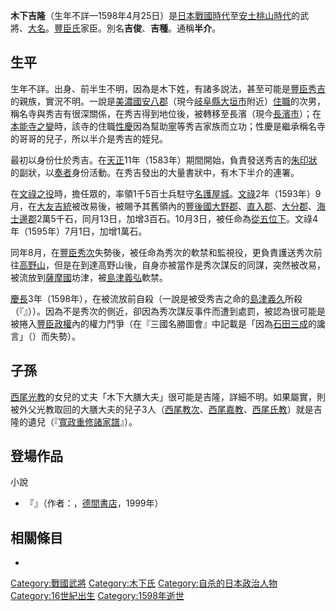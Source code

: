 {{unreferenced|time=2016-09-11T05:26:17+00:00}}
{{日本武士
|名稱= 木下 吉隆
|圖片名稱= 
|圖片大小= 
|圖片說明= 
|時代= [[日本戰國時代|日本戰國時代]]—[[安土桃山時代|安土桃山時代]]
|出生日期= 不詳
|出生地點= 
|逝世日期= [[慶長|慶長]]3年3月20日（1598年4月25日）
|逝世地點= 
|假名= 
|羅馬字= 
|幼名= 
|改名= 
|别名= 吉俊、吉種<BR>半介（通稱）
|諡号= 
|神号= 
|戒名= 
|洗禮名= 
|墓所= 
|朝廷官位= [[從五位下|從五位下]]{{tsl|ja|大膳大夫}}
|幕府職位= 
|主君= [[豐臣秀吉|豐臣秀吉]]
|藩= 
|氏族= {{tsl|ja|木下氏}}
|父母= 
|養父= 
|養母= 
|兄弟= 
|姐妹= 
|正室= [[西尾光教|西尾光教]]的女兒？
|側室= 
|嗣子= [[西尾教次|西尾教次]]？、[[西尾嘉教|西尾嘉教]]？、[[西尾氏教|西尾氏教]]？
|嗣女= 
|養子= 
|養女= 
}}
{{japanese|japanese=木下 吉隆|kana=きのした よしたか|romaji=Konoshita Yoshitaka}}
'''木下吉隆'''（生年不詳—1598年4月25日）是[[日本戰國時代|日本戰國時代]]至[[安土桃山時代|安土桃山時代]]的武將、[[大名_(稱謂)|大名]]。[[豐臣氏|豐臣氏]]家臣。別名'''吉俊'''、'''吉種'''。通稱'''半介'''。

== 生平 ==
生年不詳。出身、前半生不明，因為是木下姓，有諸多説法，甚至可能是[[豐臣秀吉|豐臣秀吉]]的親族，實況不明。一說是[[美濃國|美濃國]][[安八郡|安八郡]]（現今[[岐阜縣|岐阜縣]][[大垣市|大垣市]]{{tsl|ja|津村町}}附近）{{tsl|ja|称名寺|稱名寺}}[[住職|住職]]的次男，稱名寺與秀吉有很深關係，在秀吉得到地位後，被轉移至長濱（現今[[長濱市|長濱市]]{{tsl|ja|尊勝寺町}}）；在[[本能寺之變|本能寺之變]]時，該寺的住職[[性慶|性慶]]因為幫助[[高台院|寧]]等秀吉家族而立功；性慶是繼承稱名寺的哥哥的兒子，所以半介是秀吉的姪兒。

最初以{{tsl|ja|右筆}}身份仕於秀吉。在[[天正_(日本)|天正]]11年（1583年）期間開始，負責發送秀吉的[[朱印狀|朱印狀]]的副狀，以[[奏者|奏者]]身份活動。在秀吉發出的大量書狀中，有木下半介的連署。

在[[文祿之役|文祿之役]]時，擔任{{tsl|ja|馬廻}}眾的{{tsl|ja|組頭}}，率領1千5百士兵駐守[[名護屋城|名護屋城]]。[[文祿|文祿]]2年（1593年）9月，在[[大友吉統|大友吉統]]被改易後，被賜予其舊領內的[[豐後國|豐後國]][[大野郡|大野郡]]、[[直入郡|直入郡]]、[[大分郡|大分郡]]、[[海士邊郡|海士邊郡]]2萬5千石，同月13日，加增3百石。10月3日，被任命為[[從五位下|從五位下]]{{tsl|ja|大膳大夫}}。文祿4年（1595年）7月1日，加增1萬石。

同年8月，在[[豐臣秀次|豐臣秀次]]失勢後，被任命為秀次的軟禁和監視役，更負責護送秀次前往[[高野山|高野山]]，但是在到達高野山後，自身亦被當作是秀次謀反的同謀，突然被改易，被流放到[[薩摩國|薩摩國]]坊津，被[[島津義弘|島津義弘]]軟禁。

[[慶長|慶長]]3年（1598年），在被流放前自殺（一說是被受秀吉之命的[[島津義久|島津義久]]所殺（『{{tsl|ja|三国名勝図会|三國名勝圖會}}』））。因為不是秀次的側近，卻因為秀次謀反事件而遭到處罰，被認為很可能是被捲入[[豐臣政權|豐臣政權]]內的權力鬥爭（在『三國名勝圖會』中記載是「因為[[石田三成|石田三成]]的讒言」（{{lang|ja|石田三成の為に讒せられ}}）而失勢）。

== 子孫 ==
[[西尾光教|西尾光教]]的女兒的丈夫「木下大膳大夫」很可能是吉隆，詳細不明。如果屬實，則被外父光教取回的大膳大夫的兒子3人（[[西尾教次|西尾教次]]、[[西尾嘉教|西尾嘉教]]、[[西尾氏教|西尾氏教]]）就是吉隆的遺兒（『[[寬政重修諸家譜|寬政重修諸家譜]]』）。

== 登場作品 ==
;小說
*『{{lang|ja|壮心の夢}}』（作者：{{tsl|ja|火坂雅志}}，[[德間書店|德間書店]]，1999年）

== 相關條目 ==
*{{tsl|ja|木下氏}}

[[Category:戰國武將|Category:戰國武將]]
[[Category:木下氏|Category:木下氏]]
[[Category:自杀的日本政治人物|Category:自杀的日本政治人物]]
[[Category:16世紀出生|Category:16世紀出生]]
[[Category:1598年逝世|Category:1598年逝世]]